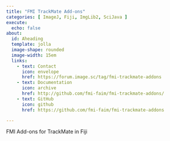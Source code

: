 ```yaml
---
title: "FMI TrackMate Add-ons"
categories: [ ImageJ, Fiji, ImgLib2, SciJava ]
execute:
  echo: false
about:
  id: Aheading
  template: jolla
  image-shape: rounded
  image-width: 15em
  links:
    - text: Contact
      icon: envelope
      href: https://forum.image.sc/tag/fmi-trackmate-addons
    - text: Documentation
      icon: archive
      href: http://github.com/fmi-faim/fmi-trackmate-addons/
    - text: GitHub
      icon: github
      href: https://github.com/fmi-faim/fmi-trackmate-addons

---
```


::: {.alignleft}

FMI Add-ons for TrackMate in Fiji

:::
